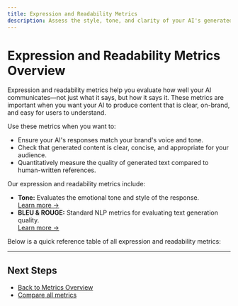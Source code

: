 ```yaml
---
title: Expression and Readability Metrics 
description: Assess the style, tone, and clarity of your AI's generated content using Galileo's expression and readability metrics.
---
```


# Expression and Readability Metrics Overview

Expression and readability metrics help you evaluate how well your AI communicates—not just what it says, but how it says it. These metrics are important when you want your AI to produce content that is clear, on-brand, and easy for users to understand.

Use these metrics when you want to:
- Ensure your AI's responses match your brand's voice and tone.
- Check that generated content is clear, concise, and appropriate for your audience.
- Quantitatively measure the quality of generated text compared to human-written references.

Our expression and readability metrics include:

- **Tone:** Evaluates the emotional tone and style of the response.  
  [Learn more →](/concepts/metrics/expression-and-readability/tone)
- **BLEU & ROUGE:** Standard NLP metrics for evaluating text generation quality.  
  [Learn more →](/concepts/metrics/expression-and-readability/bleu-and-rouge)

Below is a quick reference table of all expression and readability metrics:

<ExpressionAndReadabilityMetrics />

---

## Next Steps

- [Back to Metrics Overview](/concepts/metrics/overview)
- [Compare all metrics](/concepts/metrics/metric-comparison)
